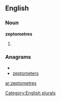 ==English==

===Noun===
'''zeptometres'''

# {{plural of|[[zeptometre]]}}

===Anagrams===
* {{alphagram|eeemoprsttz}}
* [[zeptometers#English|zeptometers]]

[[Category:English plurals]]

[[ar:zeptometres]]